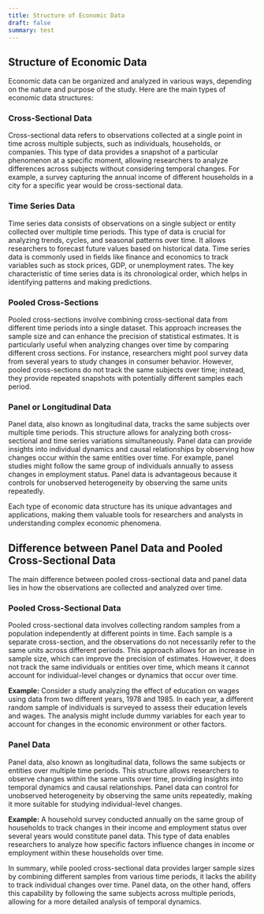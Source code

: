 ```yaml
---
title: Structure of Economic Data
draft: false
summary: test
---
```



<TOCInline toc={props.toc} asDisclosure />

## Structure of Economic Data

Economic data can be organized and analyzed in various ways, depending on the nature and purpose of the study. Here are the main types of economic data structures:

### Cross-Sectional Data

Cross-sectional data refers to observations collected at a single point in time across multiple subjects, such as individuals, households, or companies. This type of data provides a snapshot of a particular phenomenon at a specific moment, allowing researchers to analyze differences across subjects without considering temporal changes. For example, a survey capturing the annual income of different households in a city for a specific year would be cross-sectional data.

### Time Series Data

Time series data consists of observations on a single subject or entity collected over multiple time periods.
This type of data is crucial for analyzing trends, cycles, and seasonal patterns over time.
It allows researchers to forecast future values based on historical data.
Time series data is commonly used in fields like finance and economics to track variables such as stock prices,
GDP, or unemployment rates.
The key characteristic of time series data is its chronological order,
which helps in identifying patterns and making predictions.

### Pooled Cross-Sections

Pooled cross-sections involve combining cross-sectional data from different time periods into a single dataset.
This approach increases the sample size and can enhance the precision of statistical estimates.
It is particularly useful when analyzing changes over time by comparing different cross sections.
For instance, researchers might pool survey data from several years to study changes in consumer behavior.
However, pooled cross-sections do not track the same subjects over time; instead,
they provide repeated snapshots with potentially different samples each period.

### Panel or Longitudinal Data

Panel data, also known as longitudinal data, tracks the same subjects over multiple time periods.
This structure allows for analyzing both cross-sectional and time series variations simultaneously.
Panel data can provide insights into individual dynamics and causal relationships
by observing how changes occur within the same entities over time.
For example, panel studies might follow the same group of individuals annually to assess changes in employment status.
Panel data is advantageous because it controls for unobserved heterogeneity by observing the same units repeatedly.

Each type of economic data structure has its unique advantages and applications, making them valuable tools for researchers and analysts in understanding complex economic phenomena.

## Difference between Panel Data and Pooled Cross-Sectional Data

The main difference between pooled cross-sectional data and panel data lies in how the observations are collected and analyzed over time.

### Pooled Cross-Sectional Data

Pooled cross-sectional data involves collecting random samples from a population independently at different points in time. Each sample is a separate cross-section, and the observations do not necessarily refer to the same units across different periods. This approach allows for an increase in sample size, which can improve the precision of estimates. However, it does not track the same individuals or entities over time, which means it cannot account for individual-level changes or dynamics that occur over time.

**Example:** Consider a study analyzing the effect of education on wages using data from two different years, 1978 and 1985. In each year, a different random sample of individuals is surveyed to assess their education levels and wages. The analysis might include dummy variables for each year to account for changes in the economic environment or other factors.

### Panel Data

Panel data, also known as longitudinal data, follows the same subjects or entities over multiple time periods.
This structure allows researchers to observe changes within the same units over time,
providing insights into temporal dynamics and causal relationships.
Panel data can control for unobserved heterogeneity by observing the same units repeatedly,
making it more suitable for studying individual-level changes.

**Example:** A household survey conducted annually on the same group of households to track changes in their income and employment status over several years would constitute panel data. This type of data enables researchers to analyze how specific factors influence changes in income or employment within these households over time.

In summary, while pooled cross-sectional data provides larger sample sizes by combining different samples from various time periods, it lacks the ability to track individual changes over time. Panel data, on the other hand, offers this capability by following the same subjects across multiple periods, allowing for a more detailed analysis of temporal dynamics.
